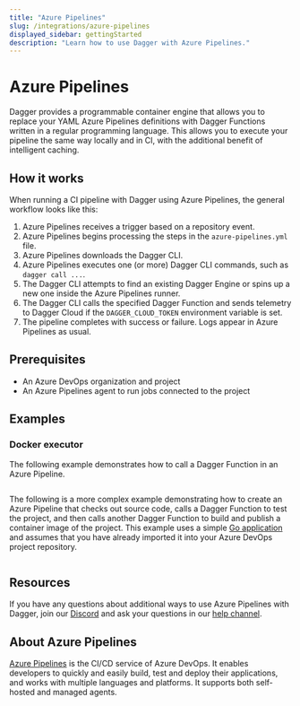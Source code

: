 ```yaml
---
title: "Azure Pipelines"
slug: /integrations/azure-pipelines
displayed_sidebar: gettingStarted
description: "Learn how to use Dagger with Azure Pipelines."
---
```


# Azure Pipelines

Dagger provides a programmable container engine that allows you to replace your YAML Azure Pipelines definitions with Dagger Functions written in a regular programming language. This allows you to execute your pipeline the same way locally and in CI, with the additional benefit of intelligent caching.

## How it works

When running a CI pipeline with Dagger using Azure Pipelines, the general workflow looks like this:

1. Azure Pipelines receives a trigger based on a repository event.
1. Azure Pipelines begins processing the steps in the `azure-pipelines.yml` file.
1. Azure Pipelines downloads the Dagger CLI.
1. Azure Pipelines executes one (or more) Dagger CLI commands, such as `dagger call ...`.
1. The Dagger CLI attempts to find an existing Dagger Engine or spins up a new one inside the Azure Pipelines runner.
1. The Dagger CLI calls the specified Dagger Function and sends telemetry to Dagger Cloud if the `DAGGER_CLOUD_TOKEN` environment variable is set.
1. The pipeline completes with success or failure. Logs appear in Azure Pipelines as usual.

## Prerequisites

- An Azure DevOps organization and project
- An Azure Pipelines agent to run jobs connected to the project

## Examples

### Docker executor

The following example demonstrates how to call a Dagger Function in an Azure Pipeline.

```yaml title="azure-pipelines.yml" file=./snippets/azure-pipelines-hello.yml
```

The following is a more complex example demonstrating how to create an Azure Pipeline that checks out source code, calls a Dagger Function to test the project, and then calls another Dagger Function to build and publish a container image of the project. This example uses a simple [Go application](https://github.com/kpenfound/greetings-api) and assumes that you have already imported it into your Azure DevOps project repository.

```yaml title="azure-pipelines.yml" file=./snippets/azure-pipelines-test-build.yml
```

## Resources

If you have any questions about additional ways to use Azure Pipelines with Dagger, join our [Discord](https://discord.gg/dagger-io) and ask your questions in our [help channel](https://discord.com/channels/707636530424053791/1030538312508776540).

## About Azure Pipelines

[Azure Pipelines](https://azure.microsoft.com/en-us/products/devops/pipelines) is the CI/CD service of Azure DevOps. It enables developers to quickly and easily build, test and deploy their applications, and works with multiple languages and platforms. It supports both self-hosted and managed agents.
